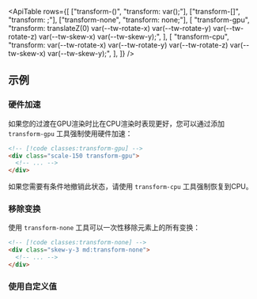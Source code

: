 

<ApiTable
  rows={[
    ["transform-(<custom-property>)", "transform: var(<custom-property>);"],
    ["transform-[<value>]", "transform: <value>;"],
    ["transform-none", "transform: none;"],
    [
      "transform-gpu",
      "transform: translateZ(0) var(--tw-rotate-x) var(--tw-rotate-y) var(--tw-rotate-z) var(--tw-skew-x) var(--tw-skew-y);",
    ],
    [
      "transform-cpu",
      "transform: var(--tw-rotate-x) var(--tw-rotate-y) var(--tw-rotate-z) var(--tw-skew-x) var(--tw-skew-y);",
    ],
  ]}
/>

## 示例

### 硬件加速

如果您的过渡在GPU渲染时比在CPU渲染时表现更好，您可以通过添加 `transform-gpu` 工具强制使用硬件加速：

```html
<!-- [!code classes:transform-gpu] -->
<div class="scale-150 transform-gpu">
  <!-- ... -->
</div>
```

如果您需要有条件地撤销此状态，请使用 `transform-cpu` 工具强制恢复到CPU。

### 移除变换

使用 `transform-none` 工具可以一次性移除元素上的所有变换：

```html
<!-- [!code classes:transform-none] -->
<div class="skew-y-3 md:transform-none">
  <!-- ... -->
</div>
```

### 使用自定义值

<UsingACustomValue utility="transform" value="matrix(1,2,3,4,5,6)" />
